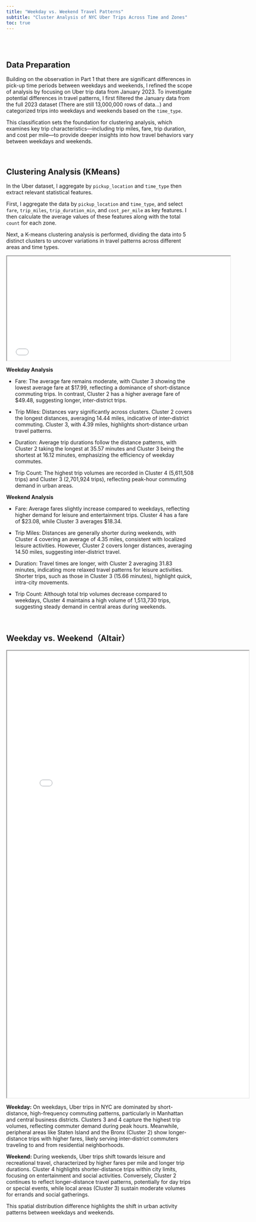 ```yaml
---
title: "Weekday vs. Weekend Travel Patterns"
subtitle: "Cluster Analysis of NYC Uber Trips Across Time and Zones"
toc: true
---
```



<br><br>

## Data Preparation

Building on the observation in Part 1 that there are significant differences in pick-up time periods between weekdays and weekends, I refined the scope of analysis by focusing on Uber trip data from January 2023. To investigate potential differences in travel patterns, I first filtered the January data from the full 2023 dataset (There are still 13,000,000 rows of data...) and categorized trips into weekdays and weekends based on the `time_type`.

This classification sets the foundation for clustering analysis, which examines key trip characteristics—including trip miles, fare, trip duration, and cost per mile—to provide deeper insights into how travel behaviors vary between weekdays and weekends.

<br>

## Clustering Analysis (KMeans)
In the Uber dataset, I aggregate by `pickup_location` and `time_type` then extract relevant statistical features.

First, I aggregate the data by `pickup_location` and `time_type`, and select `fare`, `trip_miles`, `trip_duration_min`, and `cost_per_mile` as key features. I then calculate the average values of these features along with the total `count` for each zone. 

Next, a K-means clustering analysis is performed, dividing the data into 5 distinct clusters to uncover variations in travel patterns across different areas and time types.

<iframe src="images/cluster_analysis_summary.html" width="600" height="280"></iframe>

**Weekday Analysis**

- Fare: The average fare remains moderate, with Cluster 3 showing the lowest average fare at $17.99, reflecting a dominance of short-distance commuting trips. In contrast, Cluster 2 has a higher average fare of $49.48, suggesting longer, inter-district trips.

- Trip Miles: Distances vary significantly across clusters. Cluster 2 covers the longest distances, averaging 14.44 miles, indicative of inter-district commuting. Cluster 3, with 4.39 miles, highlights short-distance urban travel patterns.

- Duration: Average trip durations follow the distance patterns, with Cluster 2 taking the longest at 35.57 minutes and Cluster 3 being the shortest at 16.12 minutes, emphasizing the efficiency of weekday commutes.

- Trip Count: The highest trip volumes are recorded in Cluster 4 (5,611,508 trips) and Cluster 3 (2,701,924 trips), reflecting peak-hour commuting demand in urban areas.

**Weekend Analysis**

- Fare: Average fares slightly increase compared to weekdays, reflecting higher demand for leisure and entertainment trips. Cluster 4 has a fare of $23.08, while Cluster 3 averages $18.34.

- Trip Miles: Distances are generally shorter during weekends, with Cluster 4 covering an average of 4.35 miles, consistent with localized leisure activities. However, Cluster 2 covers longer distances, averaging 14.50 miles, suggesting inter-district travel.

- Duration: Travel times are longer, with Cluster 2 averaging 31.83 minutes, indicating more relaxed travel patterns for leisure activities. Shorter trips, such as those in Cluster 3 (15.66 minutes), highlight quick, intra-city movements.

- Trip Count: Although total trip volumes decrease compared to weekdays, Cluster 4 maintains a high volume of 1,513,730 trips, suggesting steady demand in central areas during weekends.

<br>

## Weekday vs. Weekend（Altair）

<iframe src="images/combined_chart_vertical.html" width="650" height="1200"></iframe>

**Weekday:**
On weekdays, Uber trips in NYC are dominated by short-distance, high-frequency commuting patterns, particularly in Manhattan and central business districts. Clusters 3 and 4 capture the highest trip volumes, reflecting commuter demand during peak hours. Meanwhile, peripheral areas like Staten Island and the Bronx (Cluster 2) show longer-distance trips with higher fares, likely serving inter-district commuters traveling to and from residential neighborhoods.

**Weekend:**
During weekends, Uber trips shift towards leisure and recreational travel, characterized by higher fares per mile and longer trip durations. Cluster 4 highlights shorter-distance trips within city limits, focusing on entertainment and social activities. Conversely, Cluster 2 continues to reflect longer-distance travel patterns, potentially for day trips or special events, while local areas (Cluster 3) sustain moderate volumes for errands and social gatherings.

This spatial distribution difference highlights the shift in urban activity patterns between weekdays and weekends.
